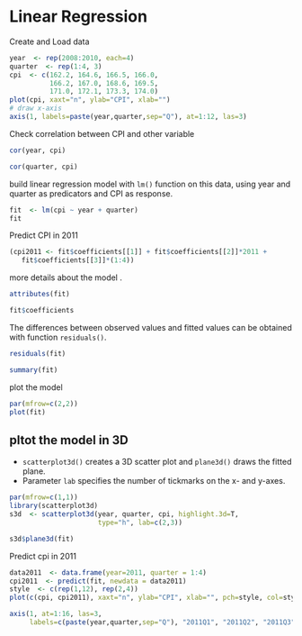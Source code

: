 Linear Regression
========================================================


Create and Load data  
```r
year  <- rep(2008:2010, each=4)
quarter  <- rep(1:4, 3)
cpi  <- c(162.2, 164.6, 166.5, 166.0,
          166.2, 167.0, 168.6, 169.5,
          171.0, 172.1, 173.3, 174.0)
plot(cpi, xaxt="n", ylab="CPI", xlab="")
# draw x-axis
axis(1, labels=paste(year,quarter,sep="Q"), at=1:12, las=3)
```

Check correlation between CPI and other variable

```r
cor(year, cpi)
```


```r
cor(quarter, cpi)
```

build linear regression model with `lm()` function on this data, using year and quarter as predicators and CPI as response.

```r
fit  <- lm(cpi ~ year + quarter)
fit
```

Predict CPI in 2011

```r
(cpi2011 <- fit$coefficients[[1]] + fit$coefficients[[2]]*2011 +
   fit$coefficients[[3]]*(1:4))
```

more details about the model .

```r
attributes(fit)
```

```r
fit$coefficients
```

The differences between observed values and fitted values can be obtained with function `residuals()`.

```r
residuals(fit)
```

```r
summary(fit)
```

plot the model 


```r
par(mfrow=c(2,2))
plot(fit)
```


pltot the model in 3D
-------


- `scatterplot3d()` creates a 3D scatter plot and `plane3d()` draws the fitted plane.
- Parameter `lab` specifies the number of tickmarks on the x- and y-axes.

```r
par(mfrow=c(1,1))
library(scatterplot3d)
s3d  <- scatterplot3d(year, quarter, cpi, highlight.3d=T, 
                      type="h", lab=c(2,3))

s3d$plane3d(fit)
```


Predict cpi in 2011

```r
data2011  <- data.frame(year=2011, quarter = 1:4)
cpi2011  <- predict(fit, newdata = data2011)
style  <- c(rep(1,12), rep(2,4))
plot(c(cpi, cpi2011), xaxt="n", ylab="CPI", xlab="", pch=style, col=style)

axis(1, at=1:16, las=3,
     labels=c(paste(year,quarter,sep="Q"), "2011Q1", "2011Q2", "2011Q3", "2011Q4"))

```

